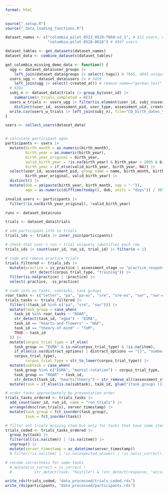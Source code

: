 ```yaml
---
format: html
---
```

  
```r
source("_setup.R")
source("_data_loading_functions.R")
```

```r
dataset_names <- c("columbia_pilot_0523_0529:f068:v2_1", # 612 users, user_type="guest", assessment_uid non-null; only 209 with trials
                   "columbia-pilot-0528-0618") # 4847 users

dataset_tables <- get_datasets(dataset_names)
dataset_data <- combine_datasets(dataset_tables)
```

```r
get_colombia_missing_demo_data <- function() {
  ugg <- dataset_data$user_groups |> 
    left_join(dataset_data$groups |> select(-tags)) # 7665, 4843 unique user_id
  users_ugg <- dataset_data$users |> # 5459
    left_join(ugg |> select(-created_at)) # remove name=="german_test" and "german-test"
  # 8281
  subj_n <- dataset_data$trials |> group_by(user_id) |>
    summarise(n_trials_completed = n()) 
  users_w_trials <- users_ugg |> filter(is.element(user_id, subj_n$user_id)) |>
    distinct(user_id, assessment_pid, user_type, assessment_uid, created_at, last_updated, birth_year, birth_month, parent_id, teacher_id, name)
  write.csv(users_w_trials |> left_join(subj_n), file="CO_birth_dates_to_update.csv")
}

users <- collect_users(dataset_data)


# calculate participant ages
participants <- users |>
  mutate(birth_month = as.numeric(birth_month),
         birth_year = as.numeric(birth_year),
         birth_year_original = birth_year,
         valid_birth_year = !is.na(birth_year) & birth_year > 2005 & birth_year < 2023,
         birth_year = if_else(valid_birth_year, birth_year, NA)) |>
  select(user_id, assessment_pid, group_name = name, birth_month, birth_year,
         birth_year_original, valid_birth_year) |>
  distinct() |>
  mutate(dob = ym(paste(birth_year, birth_month, sep = "-")),
         age = as.numeric(difftime(today(), dob, units = "days")) / 365.25) # TODO: age should be based on admin date (last_modified)

invalid_users <- participants |>
  filter(!is.na(birth_year_original), !valid_birth_year)
```

```r
runs <- dataset_data$runs
```

```r
trials <- dataset_data$trials

# add participant info to trials
trials_ids <- trials |> inner_join(participants)

# check that user + run + trial uniquely identifies each row
trials_ids |> count(user_id, run_id, trial_id) |> filter(n > 1)

# code and remove practice trials
trials_filtered <- trials_ids |>
  mutate(practice = is_practice | assessment_stage == "practice_response" |
           str_detect(corpus_trial_type, "training")) |>
  filter(is.na(practice) | !practice) |>
  select(-practice, -is_practice)

# code info on tasks, subtasks, task groups
roar_tasks <- c("letter", "pa", "pa-es", "sre", "sre-es", "swr", "swr-es", "vocab")
trials_tasks <- trials_filtered |>
  filter(!(task_id %in% c("pa", "sre", "swr"))) |>
  mutate(task_group = case_when(
    task_id %in% roar_tasks ~ "ROAR",
    str_detect(task_id, "egma") ~ "EGMA",
    task_id == "hearts-and-flowers" ~ "H&F",
    task_id == "theory-of-mind" ~ "ToM",
    TRUE ~ task_id
  )) |>
  mutate(corpus_trial_type = if_else(
    task_group == "EGMA" & is.na(corpus_trial_type) & !is.na(item),
    if_else(is.na(distract_options) | distract_options == "{}", "number line slider", "number line 4afc"),
    corpus_trial_type),
         corpus_trial_type = str_to_lower(corpus_trial_type)) |>
  mutate(subtask = case_when(
    task_group %in% c("EGMA", "mental-rotation") ~ corpus_trial_type,
    task_group == "ROAR" ~ task_id,
    str_detect(task_id, "hearts|theory") ~ str_remove_all(assessment_stage, " stimulus"))) |>
  mutate(task = if_else(is.na(subtask), task_id, glue("{task_group} ({subtask})")))

# order tasks approximately by presentation order
trials_tasks_ordered <- trials_tasks |>
  add_count(user_id, run_id, name = "run_trials") |>
  arrange(desc(run_trials), server_timestamp) |>
  mutate(task_group = fct_inorder(task_group),
         task = fct_inorder(task))

# filter out trials missing item but only for tasks that have some items
trials_coded <- trials_tasks_ordered |>
  group_by(task) |>
  filter(all(is.na(item)) | !is.na(item)) |>
  ungroup() |>
  mutate(server_timestamp = as_datetime(server_timestamp))
  # filter(!is.na(item) | !is.na(expected_answer) | !is.na(is_correct)) |>

# recode correctness for some tasks
  # mutate(is_correct = is_correct |
  #          str_detect(task, "hostile") & !str_detect(response, "accident"))

write_rds(trials_coded, "data_processed/trials_coded.rds")
write_rds(participants, "data_processed/participants.rds")
```
